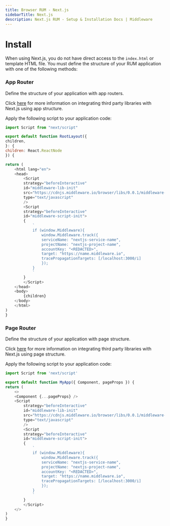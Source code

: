 ```yaml
---
title: Browser RUM - Next.js
sidebarTitle: Next.js
description: Next.js RUM - Setup & Installation Docs | Middleware
---
```


# Install

When using Next.js, you do not have direct access to the `index.html` or template HTML file. You must define the structure of your RUM application with one of the following methods:

### App Router
        
Define the structure of your application with app routers.

<Note> Click [here](https://nextjs.org/docs/app/building-your-application/optimizing/third-party-libraries) for more information on integrating third party libraries with Next.js using app structure. </Note>

Apply the following script to your application code:

```javascript Next.js
import Script from "next/script"

export default function RootLayout({
children,
}: {
children: React.ReactNode
}) {

return (
    <html lang="en">
    <head>
        <Script
        strategy="beforeInteractive"
        id="middleware-lib-init"
        src="https://cdnjs.middleware.io/browser/libs/0.0.1/middleware-rum.min.js"
        type="text/javascript"
        />
        <Script
        strategy="beforeInteractive"
        id="middleware-script-init">
        {
            `
            if (window.Middleware){
                window.Middleware.track({
                serviceName: "nextjs-service-name",
                projectName: "nextjs-project-name",
                accountKey: "<REDACTED>",
                target: "https://name.middleware.io",
                tracePropagationTargets: [/localhost:3000/i]
                });
            }
            `
        }
        </Script>
    </head>
    <body>
        {children}
    </body>
    </html>
)
}
```

### Page Router
        
Define the structure of your application with page structure.

<Note> Click [here](https://nextjs.org/docs/pages/building-your-application/optimizing/scripts) for more information on integrating third party libraries with Next.js using page structure. </Note>

Apply the following script to your application code:
```javascript Next.js
import Script from 'next/script'

export default function MyApp({ Component, pageProps }) {
return (
    <>
    <Component {...pageProps} />
    <Script
        strategy="beforeInteractive"
        id="middleware-lib-init"
        src="https://cdnjs.middleware.io/browser/libs/0.0.1/middleware-rum.min.js" 
        type="text/javascript"
        />
        <Script
        strategy="beforeInteractive"
        id="middleware-script-init">
        {
            `
            if (window.Middleware){
                window.Middleware.track({
                serviceName: "nextjs-service-name",
                projectName: "nextjs-project-name",
                accountKey: "<REDACTED>",
                target: "https://name.middleware.io",
                tracePropagationTargets: [/localhost:3000/i]
                });
            }
            `
        }
        </Script>
    </>
)
}
```

